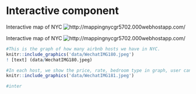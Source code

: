 
# Interactive component

Interactive map of NYC
![`http://mappingnycgr5702.000webhostapp.com/`](http://mappingnycgr5702.000webhostapp.com/){target="_blank"}

Interactive map of NYC
![`http://mappingnycgr5702.000webhostapp.com/`](http://mappingnycgr5702.000webhostapp.com/)

```r
#This is the graph of how many airbnb hosts we have in NYC.
knitr::include_graphics('data/WechatIMG180.jpeg')
! [text] (data/WechatIMG180.jpeg)

#In each host, we show the price, rate, bedroom type in graph, user can see it by click on pins.
knitr::include_graphics('data/WechatIMG181.jpeg')

#inter

```
